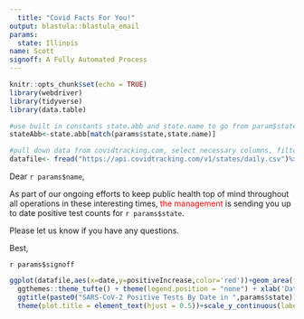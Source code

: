 ```yaml
---
  title: "Covid Facts For You!"
output: blastula::blastula_email
params:
  state: Illinois
name: Scott
signoff: A Fully Automated Process
---
```

  
  ```r
knitr::opts_chunk$set(echo = TRUE)
library(webdriver)
library(tidyverse)
library(data.table)

#use built in constants state.abb and state.name to go from param$state to two letter code
stateAbb<-state.abb[match(params$state,state.name)]

#pull down data from covidtracking.com, select necessary columns, filter to desired state
datafile<- fread("https://api.covidtracking.com/v1/states/daily.csv")%>%select(date,state,positiveIncrease)%>%mutate(date=as.Date(as.character(date),format='%Y%m%d',origin='1970-01-01'))%>%filter(state==stateAbb)%>%arrange(date)
```

Dear `r params$name`,

As part of our ongoing efforts to keep public health top of mind throughout all operations in these interesting times, <span style="color: red;">the management</span> is sending you up to date positive test counts for `r params$state`.

Please let us know if you have any questions.

Best,

`r params$signoff`

```r
ggplot(datafile,aes(x=date,y=positiveIncrease,color='red'))+geom_area(fill='red',alpha=.75)+
  ggthemes::theme_tufte() + theme(legend.position = "none") + xlab('Date') + ylab('Newly Reported Positive Tests') + 
  ggtitle(paste0("SARS-CoV-2 Positive Tests By Date in ",params$state))+
  theme(plot.title = element_text(hjust = 0.5))+scale_y_continuous(labels = scales::comma)
```
